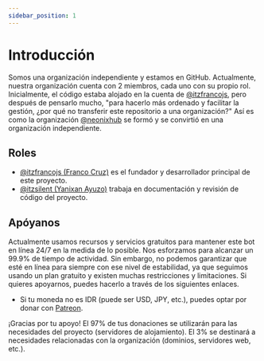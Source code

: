 ```yaml
---
sidebar_position: 1
---
```


# Introducción

Somos una organización independiente y estamos en GitHub. Actualmente, nuestra organización cuenta con 2 miembros, cada uno con su propio rol.
Inicialmente, el código estaba alojado en la cuenta de [@itzfrancojs](https://github.com/ItzFrancoJS), pero después de pensarlo mucho,
"para hacerlo más ordenado y facilitar la gestión, ¿por qué no transferir este repositorio a una organización?"
Así es como la organización [@neonixhub](https://github.com/neonixhub) se formó y se convirtió en una organización independiente.

## Roles

<!-- prettier-ignore-start -->

* [@itzfrancojs (Franco Cruz)](https://github.com/ItzFrancoJS) es el fundador y desarrollador principal de este proyecto.
* [@itzsilent (Yanixan Ayuzo)](https://github.com/itzsilent) trabaja en documentación y revisión de código del proyecto.

<!-- prettier-ignore-end -->

## Apóyanos

Actualmente usamos recursos y servicios gratuitos para mantener este bot en línea 24/7 en la medida de lo posible. Nos esforzamos para alcanzar un 99.9% de tiempo de actividad.
Sin embargo, no podemos garantizar que esté en línea para siempre con ese nivel de estabilidad, ya que seguimos usando un plan gratuito y existen muchas restricciones y limitaciones.
Si quieres apoyarnos, puedes hacerlo a través de los siguientes enlaces.

<!-- prettier-ignore-start -->

* Si tu moneda no es IDR (puede ser USD, JPY, etc.), puedes optar por donar con [Patreon](https://patreon.com/neonixhub).

<!-- prettier-ignore-end -->

¡Gracias por tu apoyo! El 97% de tus donaciones se utilizarán para las necesidades del proyecto (servidores de alojamiento). El 3% se destinará a necesidades relacionadas con la organización (dominios, servidores web, etc.).
